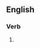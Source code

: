 ==English==

===Verb===
{{head|en|present participle}}

# {{present participle of|bouse|lang=en|nocat=1}}